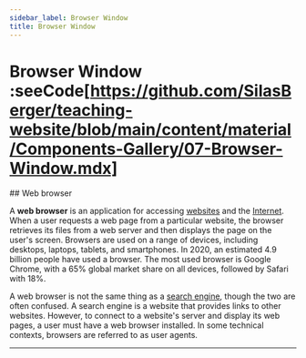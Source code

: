 ```yaml
---
sidebar_label: Browser Window
title: Browser Window
---
```



# Browser Window :seeCode[https://github.com/SilasBerger/teaching-website/blob/main/content/material/Components-Gallery/07-Browser-Window.mdx]
<BrowserWindow url="https://en.wikipedia.org/wiki/Web_browser">
  ## Web browser

  A **web browser** is an application for accessing [websites](https://en.wikipedia.org/wiki/Website) and the
  [Internet](https://en.wikipedia.org/wiki/Internet). When a user requests a web page from a particular website, the
  browser retrieves its files from a web server and then displays the page on the user's screen. Browsers are used on a
  range of devices, including desktops, laptops, tablets, and smartphones. In 2020, an estimated 4.9 billion people have
  used a browser. The most used browser is Google Chrome, with a 65% global market share on all devices, followed by
  Safari with 18%.

  A web browser is not the same thing as a [search engine](https://en.wikipedia.org/wiki/Search_engine), though the two
  are often confused. A search engine is a website that provides links to other websites. However, to connect to a
  website's server and display its web pages, a user must have a web browser installed. In some technical contexts,
  browsers are referred to as user agents.
</BrowserWindow>

---
